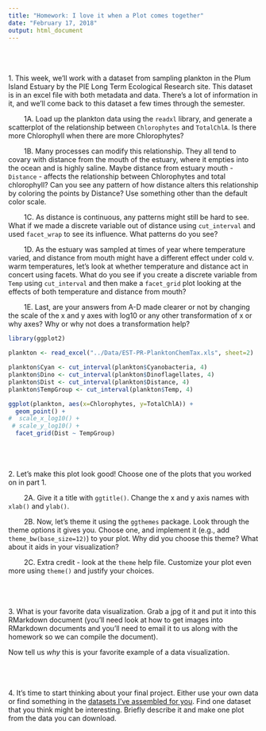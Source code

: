```yaml
---
title: "Homework: I love it when a Plot comes together"
date: "February 17, 2018"
output: html_document
---
```


<br><br><br>
1. This week, we'll work with a dataset from sampling plankton in the Plum Island Estuary by the PIE Long Term Ecological Research site. This dataset is in an excel file with both metadata and data. There's a lot of information in it, and we'll come back to this dataset a few times through the semester.  

&nbsp;&nbsp;&nbsp;&nbsp;&nbsp;&nbsp;&nbsp; 1A. Load up the plankton data using the `readxl` library, and generate a scatterplot of the relationship between `Chlorophytes` and `TotalChlA`.  Is there more Chlorophyll when there are more Chlorophytes?
   
&nbsp;&nbsp;&nbsp;&nbsp;&nbsp;&nbsp;&nbsp;   1B. Many processes can modify this relationship. They all tend to covary with distance from the mouth of the estuary, where it empties into the ocean and is highly saline. Maybe distance from estuary mouth - `Distance` - affects the relationship between Chlorophytes and total chlorophyll?  Can you see any pattern of how distance alters this relationship by coloring the points by Distance? Use something other than the default color scale.
   
&nbsp;&nbsp;&nbsp;&nbsp;&nbsp;&nbsp;&nbsp;   1C. As distance is continuous, any patterns might still be hard to see. What if we made a discrete variable out of distance using `cut_interval` and used `facet_wrap` to see its influence. What patterns do you see?
   
&nbsp;&nbsp;&nbsp;&nbsp;&nbsp;&nbsp;&nbsp;   1D. As the estuary was sampled at times of year where temperature varied, and distance from mouth might have a different effect under cold v. warm temperatures, let's look at whether temperature and distance act in concert using facets. What do you see if you create a discrete variable from `Temp` using `cut_interval` and then make a `facet_grid` plot looking at the effects of both temperature and distance from mouth?
   
&nbsp;&nbsp;&nbsp;&nbsp;&nbsp;&nbsp;&nbsp;   1E. Last, are your answers from A-D made clearer or not by changing the scale of the x and y axes with log10 or any other transformation of x or why axes? Why or why not does a transformation help?
```r
library(ggplot2)

plankton <- read_excel("../Data/EST-PR-PlanktonChemTax.xls", sheet=2)

plankton$Cyan <- cut_interval(plankton$Cyanobacteria, 4)
plankton$Dino <- cut_interval(plankton$Dinoflagellates, 4)
plankton$Dist <- cut_interval(plankton$Distance, 4)
plankton$TempGroup <- cut_interval(plankton$Temp, 4)

ggplot(plankton, aes(x=Chlorophytes, y=TotalChlA)) +
  geom_point() + 
#  scale_x_log10() +
 # scale_y_log10() +
  facet_grid(Dist ~ TempGroup)


```

<br><br><br>
2. Let's make this plot look good! Choose one of the plots that you worked on in part 1.

&nbsp;&nbsp;&nbsp;&nbsp;&nbsp;&nbsp;&nbsp;  2A. Give it a title with `ggtitle()`. Change the x and y axis names with `xlab()` and `ylab()`. 
  
&nbsp;&nbsp;&nbsp;&nbsp;&nbsp;&nbsp;&nbsp;  2B. Now, let's theme it using the `ggthemes` package. Look through the theme options it gives you. Choose one, and implement it (e.g., add `theme_bw(base_size=12)`) to your plot. Why did you choose this theme? What about it aids in your visualization?
  
&nbsp;&nbsp;&nbsp;&nbsp;&nbsp;&nbsp;&nbsp; 2C. Extra credit - look at the `theme` help file. Customize your plot even more using `theme()` and justify your choices.


<br><br><br>
3. What is your favorite data visualization. Grab a jpg of it and put it into this RMarkdown document (you'll need look at how to get images into RMarkdown documents and you'll need to email it to us along with the homework so we can compile the document).

  Now tell us *why* this is your favorite example of a data visualization.
  
  
<br><br><br>
4. It's time to start thinking about your final project. Either use your own data or find something in the [datasets I've assembled for you](../datasets.html). Find one dataset that you think might be interesting. Briefly describe it and make one plot from the data you can download.